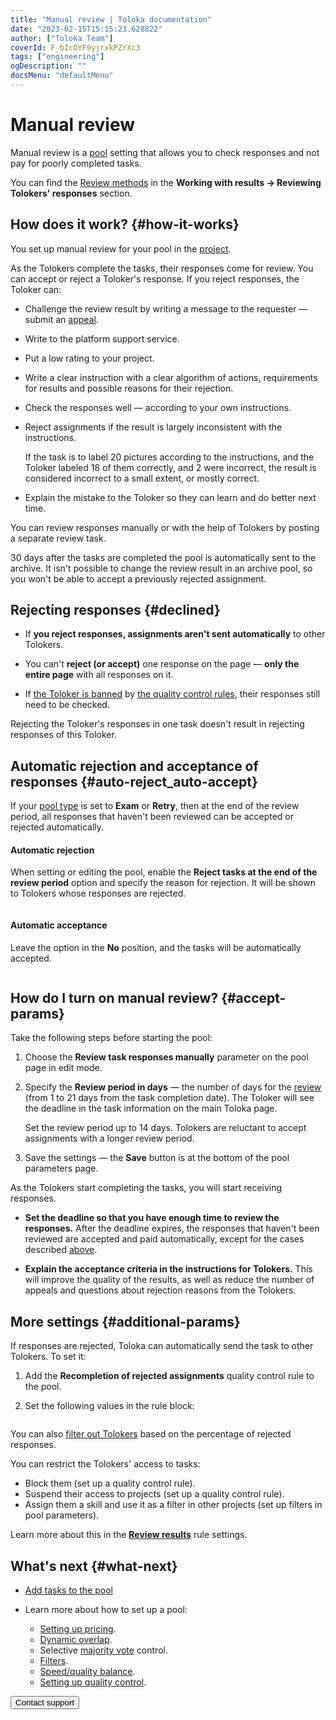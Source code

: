 ```yaml
---
title: "Manual review | Toloka documentation"
date: "2023-02-15T15:15:23.628822"
author: ["Toloka Team"]
coverId: F_bIcOYF9yjrxkPZrXc3
tags: ["engineering"]
ogDescription: ""
docsMenu: "defaultMenu"
---
```



# Manual review

Manual review is a [pool](/docs/glossary#pool) setting that allows you to check responses and not pay for poorly completed tasks.

You can find the [Review methods](/docs/guide/accept#acception) in the **Working with results → Reviewing Tolokers' responses** section.

## How does it work? {#how-it-works}

You set up manual review for your pool in the [project](/docs/glossary#project).

As the Tolokers complete the tasks, their responses come for review. You can accept or reject a Toloker's response. If you reject responses, the Toloker can:

- Challenge the review result by writing a message to the requester — submit an [appeal](/docs/guide/accept#appeal).

- Write to the platform support service.

- Put a low rating to your project.

<Cut title="To get fewer appeals and maintain a high rating for your projects:">

- Write a clear instruction with a clear algorithm of actions, requirements for results and possible reasons for their rejection.

- Check the responses well — according to your own instructions.

- Reject assignments if the result is largely inconsistent with the instructions.

    <Cut title="Example">

    If the task is to label 20 pictures according to the instructions, and the Toloker labeled 18 of them correctly, and 2 were incorrect, the result is considered incorrect to a small extent, or mostly correct.

    </Cut>

- Explain the mistake to the Toloker so they can learn and do better next time.

</Cut>

You can review responses manually or with the help of Tolokers by posting a separate review task.

<Cut title="Pool status and the review results">

30 days after the tasks are completed the pool is automatically sent to the archive. It isn't possible to change the review result in an archive pool, so you won't be able to accept a previously rejected assignment.

</Cut>

## Rejecting responses {#declined}

- If **you reject responses, assignments aren't sent automatically** to other Tolokers.

- You can't **reject (or accept)** one response on the page — **only the entire page** with all responses on it.

- If [the Toloker is banned](/docs/glossary#banning-tolokers) by [the quality control rules](/docs/glossary#quality-control-rule), their responses still need to be checked.

<Note mode="note" title="Note">

Rejecting the Toloker's responses in one task doesn't result in rejecting responses of this Toloker.

</Note>

## Automatic rejection and acceptance of responses {#auto-reject_auto-accept}

If your [pool type](/docs/guide/pool-main#table_n3q_vhz_jlb) is set to **Exam** or **Retry**, then at the end of the review period, all responses that haven't been reviewed can be accepted or rejected automatically.

#### Automatic rejection

When setting or editing the pool, enable the **Reject tasks at the end of the review period** option and specify the reason for rejection. It will be shown to Tolokers whose responses are rejected.

<Cut title="Example">

<Image withBackground imageId="1675425614939" alt="" />

</Cut>

#### Automatic acceptance

Leave the option in the **No** position, and the tasks will be automatically accepted.

<Cut title="Example">

<Image withBackground imageId="1675425571384" alt="" />

</Cut>

## How do I turn on manual review? {#accept-params}

Take the following steps before starting the pool:

1. Choose the **Review task responses manually** parameter on the pool page in edit mode.

1. Specify the **Review period in days** — the number of days for the [review](/docs/guide/accept) (from 1 to 21 days from the task completion date). The Toloker will see the deadline in the task information on the main Toloka page.

    <Note mode="note" title="Note">

    Set the review period up to 14 days. Tolokers are reluctant to accept assignments with a longer review period.

    </Note>

1. Save the settings — the **Save** button is at the bottom of the pool parameters page.

As the Tolokers start completing the tasks, you will start receiving responses.

<Note mode="warning" title="Warning">

- **Set the deadline so that you have enough time to review the responses.** After the deadline expires, the responses that haven't been reviewed are accepted and paid automatically, except for the cases described [above](#auto-reject_auto-accept).

- **Explain the acceptance criteria in the instructions for Tolokers.** This will improve the quality of the results, as well as reduce the number of appeals and questions about rejection reasons from the Tolokers.

</Note>

## More settings {#additional-params}

<Cut title="Send tasks with rejected responses for re-check">

If responses are rejected, Toloka can automatically send the task to other Tolokers. To set it:

1. Add the **Recompletion of rejected assignments** quality control rule to the pool.

1. Set the following values in the rule block:

<Image withBackground imageId="1675426807759" alt="" />

</Cut>

<Cut title="Filter out Tolokers if their responses are often rejected">

You can also [filter out Tolokers](/docs/guide/control) based on the percentage of rejected responses.

You can restrict the Tolokers' access to tasks:

- Block them (set up a quality control rule).
- Suspend their access to projects (set up a quality control rule).
- Assign them a skill and use it as a filter in other projects (set up filters in pool parameters).

Learn more about this in the [**Review results**](/docs/guide/reviewing-assignments) rule settings.

</Cut>

## What's next {#what-next}

- [Add tasks to the pool](/docs/guide/pool)
- Learn more about how to set up a pool:

    - [Setting up pricing](/docs/guide/dynamic-pricing).
    - [Dynamic overlap](/docs/guide/dynamic-overlap).
    - Selective [majority vote](/docs/guide/selective-mvote) control.
    - [Filters](/docs/guide/filters).
    - [Speed/quality balance](/docs/guide/adjust).
    - [Setting up quality control](/docs/guide/qa-pool-settings).

<Button themeColor="light" view="default" size="l" type="link" url="/docs/guide/troubleshooting/support?form-source=guide-offline-accept">Contact support</Button>
